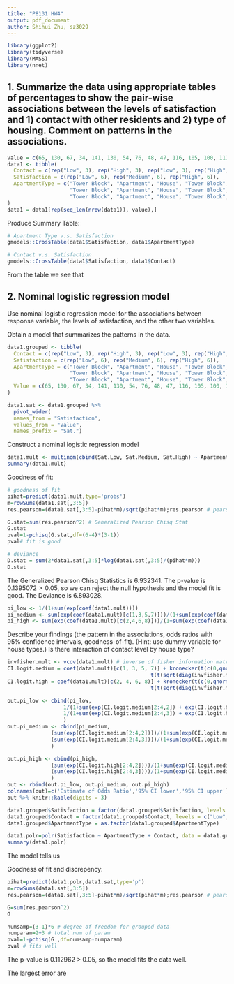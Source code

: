 ```yaml
---
title: "P8131 HW4"
output: pdf_document
author: Shihui Zhu, sz3029
---
```


```r
library(ggplot2)
library(tidyverse)
library(MASS)
library(nnet)
```

## 1. Summarize the data using appropriate tables of percentages to show the pair-wise associations between the levels of satisfaction and 1) contact with other residents and 2) type of housing. Comment on patterns in the associations.

```r
value = c(65, 130, 67, 34, 141, 130, 54, 76, 48, 47, 116, 105, 100, 111, 62, 100, 191, 104)
data1 <- tibble(
  Contact = c(rep("Low", 3), rep("High", 3), rep("Low", 3), rep("High", 3), rep("Low", 3), rep("High", 3)),
  Satisfaction = c(rep("Low", 6), rep("Medium", 6), rep("High", 6)),
  ApartmentType = c("Tower Block", "Apartment", "House", "Tower Block", "Apartment", "House",
                    "Tower Block", "Apartment", "House", "Tower Block", "Apartment", "House",
                    "Tower Block", "Apartment", "House", "Tower Block", "Apartment", "House")
)
data1 = data1[rep(seq_len(nrow(data1)), value),]
```

Produce Summary Table:

```r
# Apartment Type v.s. Satisfaction
gmodels::CrossTable(data1$Satisfaction, data1$ApartmentType)

# Contact v.s. Satisfaction
gmodels::CrossTable(data1$Satisfaction, data1$Contact)
```

From the table we see that 


## 2. Nominal logistic regression model

Use nominal logistic regression model for the associations between response variable, the levels of satisfaction, and the other two variables. 

Obtain a model that summarizes the patterns in the data. 

```r
data1.grouped <- tibble(
  Contact = c(rep("Low", 3), rep("High", 3), rep("Low", 3), rep("High", 3), rep("Low", 3), rep("High", 3)),
  Satisfaction = c(rep("Low", 6), rep("Medium", 6), rep("High", 6)),
  ApartmentType = c("Tower Block", "Apartment", "House", "Tower Block", "Apartment", "House",
                    "Tower Block", "Apartment", "House", "Tower Block", "Apartment", "House",
                    "Tower Block", "Apartment", "House", "Tower Block", "Apartment", "House"),
  Value = c(65, 130, 67, 34, 141, 130, 54, 76, 48, 47, 116, 105, 100, 111, 62, 100, 191, 104)
)

data1.sat <- data1.grouped %>%
  pivot_wider(
  names_from = "Satisfaction",
  values_from = "Value",
  names_prefix = "Sat.")
```

Construct a nominal logistic regression model

```r
data1.mult <- multinom(cbind(Sat.Low, Sat.Medium, Sat.High) ~ ApartmentType + Contact, data = data1.sat)
summary(data1.mult)
```

Goodness of fit:

```r
# goodness of fit
pihat=predict(data1.mult,type='probs') 
m=rowSums(data1.sat[,3:5])
res.pearson=(data1.sat[,3:5]-pihat*m)/sqrt(pihat*m);res.pearson # pearson residuals
```

```r
G.stat=sum(res.pearson^2) # Generalized Pearson Chisq Stat
G.stat
pval=1-pchisq(G.stat,df=(6-4)*(3-1)) 
pval# fit is good

# deviance
D.stat = sum(2*data1.sat[,3:5]*log(data1.sat[,3:5]/(pihat*m)))
D.stat
```

The Generalized Pearson Chisq Statistics is $6.932341$. The p-value is $0.1395072 > 0.05$, so we can reject the null hypothesis and the model fit is good. The Deviance is $6.893028$.

```r
pi_low <- 1/(1+sum(exp(coef(data1.mult))))
pi_medium <- sum(exp(coef(data1.mult)[c(1,3,5,7)]))/(1+sum(exp(coef(data1.mult))))
pi_high <- sum(exp(coef(data1.mult)[c(2,4,6,8)]))/(1+sum(exp(coef(data1.mult))))
```

Describe your findings (the pattern in the associations, odds ratios with 95% confidence intervals, goodness-of-fit). (Hint: use dummy variable for house types.) Is there interaction of contact level by house type?

```r
invfisher.mult <- vcov(data1.mult) # inverse of fisher information matrix
CI.logit.medium = coef(data1.mult)[c(1, 3, 5, 7)] + kronecker(t(c(0,qnorm(0.025),-qnorm(0.025))),
                                              t(t(sqrt(diag(invfisher.mult)[1:4]))))
CI.logit.high = coef(data1.mult)[c(2, 4, 6, 8)] + kronecker(t(c(0,qnorm(0.025),-qnorm(0.025))),
                                              t(t(sqrt(diag(invfisher.mult)[5:8]))))

out.pi_low <- cbind(pi_low, 
                  1/(1+sum(exp(CI.logit.medium[2:4,2]) + exp(CI.logit.high[2:4,2]))), 
                  1/(1+sum(exp(CI.logit.medium[2:4,3]) + exp(CI.logit.high[2:4,3])))
                  )
out.pi_medium <- cbind(pi_medium, 
              (sum(exp(CI.logit.medium[2:4,2])))/(1+sum(exp(CI.logit.medium[2:4,2]) + exp(CI.logit.high[2:4,2]))),
              (sum(exp(CI.logit.medium[2:4,3])))/(1+sum(exp(CI.logit.medium[2:4,3]) + exp(CI.logit.high[2:4,3])))
              )

out.pi_high <- cbind(pi_high, 
              (sum(exp(CI.logit.high[2:4,2])))/(1+sum(exp(CI.logit.medium[2:4,2]) + exp(CI.logit.high[2:4,2]))),
              (sum(exp(CI.logit.high[2:4,3])))/(1+sum(exp(CI.logit.medium[2:4,3]) + exp(CI.logit.high[2:4,3])))
              )
out <- rbind(out.pi_low, out.pi_medium, out.pi_high)
colnames(out)=c('Estimate of Odds Ratio','95% CI lower','95% CI upper')
out %>% knitr::kable(digits = 3)
```



```r
data1.grouped$Satisfaction = factor(data1.grouped$Satisfaction, levels = c("Low", "Medium", "High"), ordered=T)
data1.grouped$Contact = factor(data1.grouped$Contact, levels = c("Low", "High"), ordered=T)
data1.grouped$ApartmentType = as.factor(data1.grouped$ApartmentType)

data1.polr=polr(Satisfaction ~ ApartmentType + Contact, data = data1.grouped, weights = Value)
summary(data1.polr)
```

The model tells us

Goodness of fit and discrepency:

```r
pihat=predict(data1.polr,data1.sat,type='p')
m=rowSums(data1.sat[,3:5])
res.pearson=(data1.sat[,3:5]-pihat*m)/sqrt(pihat*m);res.pearson # pearson residuals

G=sum(res.pearson^2)
G

numsamp=(3-1)*6 # degree of freedom for grouped data
numparam=2+3 # total num of param
pval=1-pchisq(G ,df=numsamp-numparam)
pval # fits well
```
The p-value is 0.112962 > 0.05, so the model fits the data well.

The largest error are 



